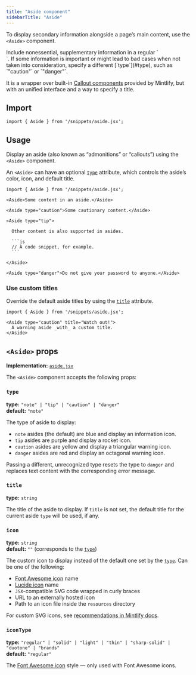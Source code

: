 ```yaml
---
title: "Aside component"
sidebarTitle: "Aside"
---
```



To display secondary information alongside a page’s main content, use the `<Aside>` component.

<Aside>
  Include nonessential, supplementary information in a regular `<Aside>`. If some information is important or might lead to bad cases when not taken into consideration, specify a different [`type`](#type), such as `"caution"` or `"danger"`.
</Aside>

It is a wrapper over built-in [Callout components](https://www.mintlify.com/docs/components/callouts) provided by Mintlify, but with an unified interface and a way to specify a title.

## Import

```tsx
import { Aside } from '/snippets/aside.jsx';
```

## Usage

Display an aside (also known as “admonitions” or “callouts”) using the `<Aside>` component.

An `<Aside>` can have an optional [`type`](#type) attribute, which controls the aside’s color, icon, and default title.

````mdx
import { Aside } from '/snippets/aside.jsx';

<Aside>Some content in an aside.</Aside>

<Aside type="caution">Some cautionary content.</Aside>

<Aside type="tip">

  Other content is also supported in asides.

  ```js
  // A code snippet, for example.
  ```

</Aside>

<Aside type="danger">Do not give your password to anyone.</Aside>
````

### Use custom titles

Override the default aside titles by using the [`title`](#title) attribute.

```mdx title="Watch out!"
import { Aside } from '/snippets/aside.jsx';

<Aside type="caution" title="Watch out!">
  A warning aside _with_ a custom title.
</Aside>
```

## `<Aside>` props

**Implementation:** [`aside.jsx`](https://github.com/tact-lang/mintlify-ton-docs/blob/main/snippets/aside.jsx)

The `<Aside>` component accepts the following props:

### `type`

**type:** `"note" | "tip" | "caution" | "danger"` <br />
**default:** `"note"`

The type of aside to display:

- `note` asides (the default) are blue and display an information icon.
- `tip` asides are purple and display a rocket icon.
- `caution` asides are yellow and display a triangular warning icon.
- `danger` asides are red and display an octagonal warning icon.

Passing a different, unrecognized type resets the type to `danger` and replaces text content with the corresponding error message.

### `title`

**type:** `string`

The title of the aside to display. If `title` is not set, the default title for the current aside `type` will be used, if any.

### `icon`

**type:** `string` <br />
**default:** `""` (corresponds to the [`type`](#type))

The custom icon to display instead of the default one set by the [`type`](#type). Can be one of the following:

- [Font Awesome icon] name
- [Lucide icon](https://lucide.dev/icons) name
- `JSX`-compatible SVG code wrapped in curly braces
- URL to an externally hosted icon
- Path to an icon file inside the `resources` directory

For custom SVG icons, see [recommendations in Mintlify docs](https://www.mintlify.com/docs/components/icons#param-icon).

### `iconType`

**type:** `"regular" | "solid" | "light" | "thin" | "sharp-solid" | "duotone" | "brands"` <br />
**default:** `"regular"`

The [Font Awesome icon] style — only used with Font Awesome icons.

[Font Awesome icon]: https://fontawesome.com/icons
